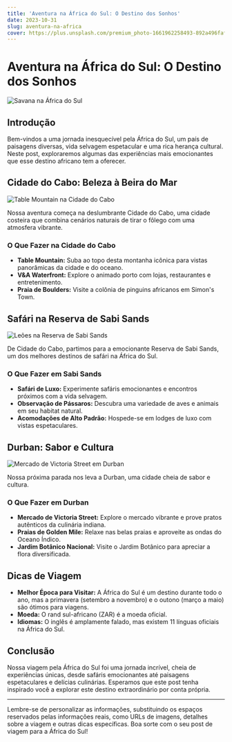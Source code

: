 ```yaml
---
title: 'Aventura na África do Sul: O Destino dos Sonhos'
date: 2023-10-31
slug: aventura-na-africa
cover: https://plus.unsplash.com/premium_photo-1661962258493-892a496fafba?auto=format&fit=crop&q=80&w=2070&ixlib=rb-4.0.3&ixid=M3wxMjA3fDB8MHxwaG90by1wYWdlfHx8fGVufDB8fHx8fA%3D%3D
---
```


# Aventura na África do Sul: O Destino dos Sonhos

![Savana na África do Sul](https://plus.unsplash.com/premium_photo-1661962258493-892a496fafba?auto=format&fit=crop&q=80&w=2070&ixlib=rb-4.0.3&ixid=M3wxMjA3fDB8MHxwaG90by1wYWdlfHx8fGVufDB8fHx8fA%3D%3D)

## Introdução

Bem-vindos a uma jornada inesquecível pela África do Sul, um país de paisagens diversas, vida selvagem espetacular e uma rica herança cultural. Neste post, exploraremos algumas das experiências mais emocionantes que esse destino africano tem a oferecer.

## Cidade do Cabo: Beleza à Beira do Mar

![Table Mountain na Cidade do Cabo](https://images.unsplash.com/photo-1606799955515-85468ee78c26?auto=format&fit=crop&q=80&w=1932&ixlib=rb-4.0.3&ixid=M3wxMjA3fDB8MHxwaG90by1wYWdlfHx8fGVufDB8fHx8fA%3D%3D)

Nossa aventura começa na deslumbrante Cidade do Cabo, uma cidade costeira que combina cenários naturais de tirar o fôlego com uma atmosfera vibrante.

### O Que Fazer na Cidade do Cabo

- **Table Mountain:** Suba ao topo desta montanha icônica para vistas panorâmicas da cidade e do oceano.
- **V&A Waterfront:** Explore o animado porto com lojas, restaurantes e entretenimento.
- **Praia de Boulders:** Visite a colônia de pinguins africanos em Simon's Town.

## Safári na Reserva de Sabi Sands

![Leões na Reserva de Sabi Sands](https://images.unsplash.com/photo-1541330661065-b31855a1f31e?auto=format&fit=crop&q=80&w=2070&ixlib=rb-4.0.3&ixid=M3wxMjA3fDB8MHxwaG90by1wYWdlfHx8fGVufDB8fHx8fA%3D%3D)

De Cidade do Cabo, partimos para a emocionante Reserva de Sabi Sands, um dos melhores destinos de safári na África do Sul.

### O Que Fazer em Sabi Sands

- **Safári de Luxo:** Experimente safáris emocionantes e encontros próximos com a vida selvagem.
- **Observação de Pássaros:** Descubra uma variedade de aves e animais em seu habitat natural.
- **Acomodações de Alto Padrão:** Hospede-se em lodges de luxo com vistas espetaculares.

## Durban: Sabor e Cultura

![Mercado de Victoria Street em Durban](https://images.unsplash.com/photo-1672882697943-dfccf3cf6551?auto=format&fit=crop&q=80&w=2070&ixlib=rb-4.0.3&ixid=M3wxMjA3fDB8MHxwaG90by1wYWdlfHx8fGVufDB8fHx8fA%3D%3D)

Nossa próxima parada nos leva a Durban, uma cidade cheia de sabor e cultura.

### O Que Fazer em Durban

- **Mercado de Victoria Street:** Explore o mercado vibrante e prove pratos autênticos da culinária indiana.
- **Praias de Golden Mile:** Relaxe nas belas praias e aproveite as ondas do Oceano Índico.
- **Jardim Botânico Nacional:** Visite o Jardim Botânico para apreciar a flora diversificada.

## Dicas de Viagem

- **Melhor Época para Visitar:** A África do Sul é um destino durante todo o ano, mas a primavera (setembro a novembro) e o outono (março a maio) são ótimos para viagens.
- **Moeda:** O rand sul-africano (ZAR) é a moeda oficial.
- **Idiomas:** O inglês é amplamente falado, mas existem 11 línguas oficiais na África do Sul.

## Conclusão

Nossa viagem pela África do Sul foi uma jornada incrível, cheia de experiências únicas, desde safáris emocionantes até paisagens espetaculares e delícias culinárias. Esperamos que este post tenha inspirado você a explorar este destino extraordinário por conta própria.

---

Lembre-se de personalizar as informações, substituindo os espaços reservados pelas informações reais, como URLs de imagens, detalhes sobre a viagem e outras dicas específicas. Boa sorte com o seu post de viagem para a África do Sul!
